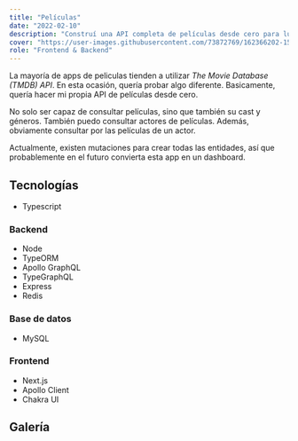 ```yaml
---
title: "Películas"
date: "2022-02-10"
description: "Construí una API completa de películas desde cero para luego utilizarla en una aplicación web con Next."
cover: "https://user-images.githubusercontent.com/73872769/162366202-15e78322-671a-4349-a6d1-87bda7bbefd5.png"
role: "Frontend & Backend"
---
```


La mayoría de apps de peliculas tienden a utilizar _The Movie Database (TMDB) API_. En esta ocasión, quería probar algo diferente. Basicamente, quería hacer mi propia API de películas desde cero.

No solo ser capaz de consultar películas, sino que también su cast y géneros. También puedo consultar actores de películas. Además, obviamente consultar por las películas de un actor.

Actualmente, existen mutaciones para crear todas las entidades, así que probablemente en el futuro convierta esta app en un dashboard.

## Tecnologías

- Typescript

### Backend

- Node
- TypeORM
- Apollo GraphQL
- TypeGraphQL
- Express
- Redis

### Base de datos

- MySQL

### Frontend

- Next.js
- Apollo Client
- Chakra UI

## Galería

<GalleryImage
  alt="lista de películas"
  image="https://user-images.githubusercontent.com/73872769/162366030-bbc430c1-3817-4c4b-977d-5b7b68571b32.png"
  caption="La lista de películas"
/>

<GalleryImage
  alt="una sola película"
  image="https://user-images.githubusercontent.com/73872769/162366072-5f840a1a-6c7b-470f-92d8-9429278eada2.png"
  caption="Una sola película"
/>

<GalleryImage
  alt="lista de actores"
  image="https://user-images.githubusercontent.com/73872769/162366202-15e78322-671a-4349-a6d1-87bda7bbefd5.png"
  caption="La lista de actores"
/>

<GalleryImage
  alt="un solo actor"
  image="https://user-images.githubusercontent.com/73872769/162366254-3342d22c-7c27-41c0-a7ad-168830af10d0.png"
  caption="Un solo actor"
/>

<GalleryImage
  alt="lista de generos"
  image="https://user-images.githubusercontent.com/73872769/162366334-f2bcce1b-cc37-4c6c-b5ad-bcadc9d57177.png"
  caption="La lista de generos"
/>

<GalleryImage
  alt="un solo genero"
  image="https://user-images.githubusercontent.com/73872769/162366368-3c2d2312-c2c1-45e3-9247-0bc5227e2b65.png"
  caption="Un solo genero"
/>
